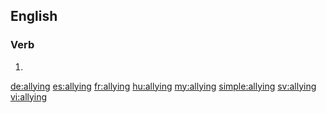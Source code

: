 ==English==

===Verb===
{{head|en}}

# {{present participle of|ally}}

[[de:allying]]
[[es:allying]]
[[fr:allying]]
[[hu:allying]]
[[my:allying]]
[[simple:allying]]
[[sv:allying]]
[[vi:allying]]